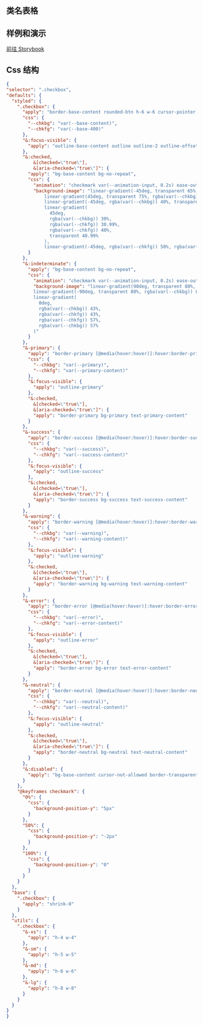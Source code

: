 
## 类名表格

<CssTable name="checkbox" />

## 样例和演示

[前往 Storybook](https://story.ui.icebreaker.top/?path=/docs/data-entry-checkbox--docs)

## Css 结构

```json
{
"selector": ".checkbox",
"defaults": {
  "styled": {
    ".checkbox": {
      "apply": "border-base-content rounded-btn h-6 w-6 cursor-pointer appearance-none border border-opacity-20",
      "css": {
        "--chkbg": "var(--base-content)",
        "--chkfg": "var(--base-400)"
      },
      "&:focus-visible": {
        "apply": "outline-base-content outline outline-2 outline-offset-2"
      },
      "&:checked,
          &[checked=\"true\"],
          &[aria-checked=\"true\"]": {
        "apply": "bg-base-content bg-no-repeat",
        "css": {
          "animation": "checkmark var(--animation-input, 0.2s) ease-out",
          "background-image": "linear-gradient(-45deg, transparent 65%, rgba(var(--chkbg)) 65.99%),
              linear-gradient(45deg, transparent 75%, rgba(var(--chkbg)) 75.99%),
              linear-gradient(-45deg, rgba(var(--chkbg)) 40%, transparent 40.99%),
              linear-gradient(
                45deg,
                rgba(var(--chkbg)) 30%,
                rgba(var(--chkfg)) 30.99%,
                rgba(var(--chkfg)) 40%,
                transparent 40.99%
              ),
              linear-gradient(-45deg, rgba(var(--chkfg)) 50%, rgba(var(--chkbg)) 50.99%)"
        }
      },
      "&:indeterminate": {
        "apply": "bg-base-content bg-no-repeat",
        "css": {
          "animation": "checkmark var(--animation-input, 0.2s) ease-out",
          "background-image": "linear-gradient(90deg, transparent 80%, rgba(var(--chkbg)) 80%),
          linear-gradient(-90deg, transparent 80%, rgba(var(--chkbg)) 80%),
          linear-gradient(
            0deg,
            rgba(var(--chkbg)) 43%,
            rgba(var(--chkfg)) 43%,
            rgba(var(--chkfg)) 57%,
            rgba(var(--chkbg)) 57%
          )"
        }
      },
      "&-primary": {
        "apply": "border-primary [@media(hover:hover)]:hover:border-primary",
        "css": {
          "--chkbg": "var(--primary)",
          "--chkfg": "var(--primary-content)"
        },
        "&:focus-visible": {
          "apply": "outline-primary"
        },
        "&:checked,
          &[checked=\"true\"],
          &[aria-checked=\"true\"]": {
          "apply": "border-primary bg-primary text-primary-content"
        }
      },
      "&-success": {
        "apply": "border-success [@media(hover:hover)]:hover:border-success",
        "css": {
          "--chkbg": "var(--success)",
          "--chkfg": "var(--success-content)"
        },
        "&:focus-visible": {
          "apply": "outline-success"
        },
        "&:checked,
          &[checked=\"true\"],
          &[aria-checked=\"true\"]": {
          "apply": "border-success bg-success text-success-content"
        }
      },
      "&-warning": {
        "apply": "border-warning [@media(hover:hover)]:hover:border-warning",
        "css": {
          "--chkbg": "var(--warning)",
          "--chkfg": "var(--warning-content)"
        },
        "&:focus-visible": {
          "apply": "outline-warning"
        },
        "&:checked,
          &[checked=\"true\"],
          &[aria-checked=\"true\"]": {
          "apply": "border-warning bg-warning text-warning-content"
        }
      },
      "&-error": {
        "apply": "border-error [@media(hover:hover)]:hover:border-error",
        "css": {
          "--chkbg": "var(--error)",
          "--chkfg": "var(--error-content)"
        },
        "&:focus-visible": {
          "apply": "outline-error"
        },
        "&:checked,
          &[checked=\"true\"],
          &[aria-checked=\"true\"]": {
          "apply": "border-error bg-error text-error-content"
        }
      },
      "&-neutral": {
        "apply": "border-neutral [@media(hover:hover)]:hover:border-neutral",
        "css": {
          "--chkbg": "var(--neutral)",
          "--chkfg": "var(--neutral-content)"
        },
        "&:focus-visible": {
          "apply": "outline-neutral"
        },
        "&:checked,
          &[checked=\"true\"],
          &[aria-checked=\"true\"]": {
          "apply": "border-neutral bg-neutral text-neutral-content"
        }
      },
      "&:disabled": {
        "apply": "bg-base-content cursor-not-allowed border-transparent opacity-20"
      }
    },
    "@keyframes checkmark": {
      "0%": {
        "css": {
          "background-position-y": "5px"
        }
      },
      "50%": {
        "css": {
          "background-position-y": "-2px"
        }
      },
      "100%": {
        "css": {
          "background-position-y": "0"
        }
      }
    }
  },
  "base": {
    ".checkbox": {
      "apply": "shrink-0"
    }
  },
  "utils": {
    ".checkbox": {
      "&-xs": {
        "apply": "h-4 w-4"
      },
      "&-sm": {
        "apply": "h-5 w-5"
      },
      "&-md": {
        "apply": "h-6 w-6"
      },
      "&-lg": {
        "apply": "h-8 w-8"
      }
    }
  }
}
}
```